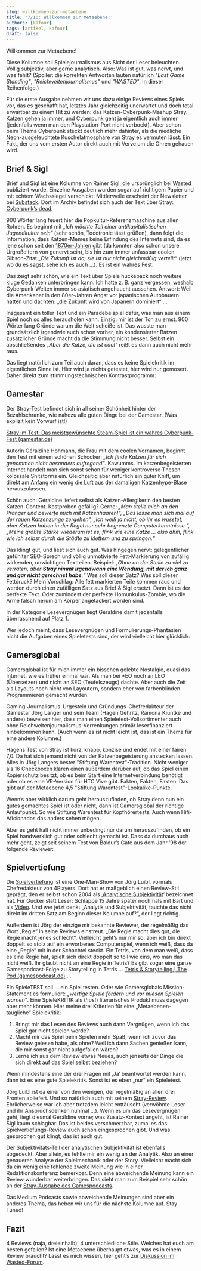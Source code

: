 ```yaml
---
slug: willkommen-zur-metaebene
title: '7/10: Willkommen zur Metaebene!'
authors: [kafour]
tags: [artikel, kafour]
draft: false
---
```


Willkommen zur Metaebene!

Diese Kolumne soll Spielejournalismus aus Sicht der Leser beleuchten. Völlig subjektiv, aber gerne analytisch. Also: Was ist gut, was nervt, und was fehlt?
(Spoiler: die korrekten Antworten lauten natürlich *"Last Game Standing"*, *"Reichweitenjournalismus"* und *"WASTED"*. In dieser Reihenfolge.)

Für die erste Ausgabe nehmen wir uns dazu einige Reviews eines Spiels vor, das es geschafft hat, letztes Jahr gleichzeitig unerwartet und doch total erwartbar zu einem Hit zu werden: das Katzen-Cyberpunk-Mashup Stray. Katzen gehen ja immer, und Cyberpunk geht ja eigentlich auch immer (jedenfalls wenn man den Playstation-Port nicht verbockt). Aber schon beim Thema Cyberpunk steckt deutlich mehr dahinter, als die niedliche Neon-ausgeleuchtete Kuschelatmosphäre von Stray es vermuten lässt. Ein Fakt, der uns vom ersten Autor direkt auch mit Verve um die Ohren gehauen wird.

<!--truncate-->

## Brief & Sigl

Brief und Sigl ist eine Kolumne von Rainer Sigl, die ursprünglich bei Wasted publiziert wurde. Einzelne Ausgaben wurden sogar auf richtigem Papier und mit echtem Wachssiegel verschickt. Mittlerweile erscheint der Newsletter bei [Substack](https://rainersigl.substack.com/). Dort im Archiv befindet sich auch der Text über Stray: [Cyberpunk’s dead](https://rainersigl.substack.com/p/cyberpunks-dead-23-03-18).

900 Wörter lang feuert hier die Popkultur-Referenzmaschine aus allen Rohren. Es beginnt mit *„Ich möchte Teil einer antikapitalistischen Jugendkultur sein“* (sehr schön, Tocotronic lässt grüßen), dann folgt die Information, dass Katzen-Memes keine Erfindung des Internets sind, da es jene schon seit den [1870er-Jahren](https://en.wikipedia.org/wiki/Lolcat) gibt (da konnten also schon unsere Urgroßeltern von genervt sein), bis hin zum immer unfassbar coolen Gibson-Zitat *„Die Zukunft ist da, sie ist nur nicht gleichmäßig verteilt“* (jetzt wo du es sagst, sehe ich es auch …). Es ist ein wahres Fest.

Das zeigt sehr schön, wie ein Text über Spiele huckepack noch weitere kluge Gedanken unterbringen kann. Ich hatte z. B. ganz vergessen, weshalb Cyberpunk-Welten immer so asiatisch angehaucht aussehen. Antwort: Weil die Amerikaner in den 80er-Jahren Angst vor japanischen Autobauern hatten und dachten: „die Zukunft wird von Japanern dominiert“ …

Insgesamt ein toller Text und ein Paradebeispiel dafür, was man aus einem Spiel noch so alles herausholen kann. Einzig: mir ist der Ton zu ernst. 900 Wörter lang Gründe warum die Welt scheiße ist. Das wusste man grundsätzlich irgendwie auch schon vorher, ein kondensierter Batzen zusätzlicher Gründe macht da die Stimmung nicht besser. Selbst ein abschließendes *„Aber die Katze, die ist cool“* reißt es dann auch nicht mehr raus.

Das liegt natürlich zum Teil auch daran, dass es keine Spielekritik im eigentlichen Sinne ist. Hier wird ja nichts getestet, hier wird nur gemosert. Daher direkt zum stimmungstechnischen Kontrastprogramm:

## Gamestar

Der Stray-Test befindet sich in all seiner Schönheit hinter der Bezahlschranke, wie nahezu alle guten Dinge bei der Gamestar. (Was explizit kein Vorwurf ist!)

[Stray im Test: Das meistgewünschte Steam-Spiel ist ein wahres Cyberpunk-Fest (gamestar.de)](https://www.gamestar.de/artikel/stray-im-test%2C3382572.html)

Autorin Géraldine Hohmann, die Frau mit dem coolen Vornamen, beginnt den Test mit einem schönen Schocker: *„Ich finde Katzen für sich genommen nicht besonders aufregend“*. Kawumms. Im katzenbegeisterten Internet handelt man sich sonst schon für weniger kontroverse Thesen kolossale Shitstorms ein. Gleichzeitig aber natürlich ein guter Kniff, um direkt am Anfang ein wenig die Luft aus der damaligen Katzenhype-Blase herauszulassen.

Schön auch: Géraldine liefert selbst als Katzen-Allergikerin den besten Katzen-Content. Kostproben gefällig? Gerne: *„Man stelle mich an den Pranger und bewerfe mich mit Katzenhaaren!“, „Das lasse man sich mal auf der rauen Katzenzunge zergehen“,  „Ich weiß ja nicht, ob ihr es wusstet, aber Katzen haben in der Regel nur sehr begrenzte Computerkenntnisse.“, „Meine größte Stärke wiederum ist es, flink wie eine Katze … also ähm, flink wie ich selbst durch die Städte zu klettern und zu springen.“*

Das klingt gut, und liest sich auch gut. Was hingegen nervt: gelegentlicher gefühlter SEO-Sprech und völlig unmotivierte Fett-Markierung von zufällig wirkenden, unwichtigen Textteilen. Beispiel: *„Ohne an der Stelle zu viel zu verraten, aber **Stray nimmt irgendwann eine Wendung, mit der ich ganz und gar nicht gerechnet habe**.“* Was soll dieser Satz? Was soll dieser Fettdruck? Mein Vorschlag: Alle fett markierten Teile kommen raus und werden durch einen zufälligen Satz aus Brief & Sigl ersetzt. Dann ist es der perfekte Text. Oder zumindest der perfekte Homunkulus-Zombie, wo die Arme falsch herum am Körper angetackert worden sind.

In der Kategorie Lesevergnügen liegt Géraldine damit jedenfalls überraschend auf Platz 1.

Wer jedoch meint, dass Lesevergnügen und Formulierungs-Phantasien nicht die Aufgaben eines Spieletests sind, der wird vielleicht hier glücklich:

## Gamersglobal

Gamersglobal ist für mich immer ein bisschen gelebte Nostalgie, quasi das Internet, wie es früher einmal war. Als man bei \*EO noch an LEO (Übersetzer) und nicht an SEO (Teufelszeugs) dachte. Aber auch die Zeit als Layouts noch nicht von Layoutern, sondern eher von farbenblinden Programmieren gemacht wurden.

Gaming-Journalismus-Urgestein und Gründungs-Chefredakteur der Gamestar Jörg Langer und sein Team (Hagen Gehritz, Ramona Kiuntke und andere) beweisen hier, dass man einen Spieletest-Vollsortimenter auch ohne Reichweitenjournalismus-Verrenkungen primär leserfinanziert hinbekommen kann. (Auch wenn es ist nicht leicht ist, das ist ein Thema für eine andere Kolumne.)

Hagens Test von Stray ist kurz, knapp, konzise und endet mit einer fairen 7,0. Da hat sich jemand nicht von der Katzenbegeisterung anstecken lassen. Alles in Jörg Langers bester "Stiftung Warentest"-Tradition. Nicht weniger als 16 Checkboxen klären einen außerdem darüber auf, ob das Spiel einen Kopierschutz besitzt, ob es beim Start eine Internetverbindung benötigt oder ob es eine VR-Version für HTC Vive gibt. Fakten, Fakten, Fakten. Das gibt auf der Metaebene 4,5 "Stiftung Warentest"-Lookalike-Punkte.

Wenn’s aber wirklich darum geht herauszufinden, ob Stray denn nun ein gutes gemachtes Spiel ist oder nicht, dann ist Gamersglobal der richtige Anlaufpunkt. So wie Stiftung Warentest für Kopfhörertests. Auch wenn Hifi-Aficionados das anders sehen mögen.

Aber es geht halt nicht immer unbedingt nur darum herauszufinden, ob ein Spiel handwerklich gut oder schlecht gemacht ist. Dass da durchaus auch mehr geht, zeigt seit seinem Test von Baldur’s Gate aus dem Jahr ’98 der folgende Reviewer:

## Spielvertiefung

Die [Spielvertiefung](https://www.spielvertiefung.de/) ist eine One-Man-Show von Jörg Luibl, vormals Chefredakteur von 4Players. Dort hat er maßgeblich einen Review-Stil geprägt, den er selbst schon 2004 als ‚[Analytische Subjektivität](https://www.4players.de/4players.php/kolumne/Spielkultur/70/Objektivitaet_Gibt_es_nicht.html)‘ bezeichnet hat. Für Gucker statt Leser: Schlappe 15 Jahre später nochmals mit Bart und als [Video](https://www.4players.de/4players.php/tvplayer/4PlayersTV/Alle/8282/136105/Der_4P-Kommentar/Objektiv_subjektiv__-_ja_was_denn_jetzt.html). Und wer jetzt denkt „Analytik und Subjektivität, tauchte das nicht direkt im dritten Satz am Beginn dieser Kolumne auf?“, der liegt richtig.

Außerdem ist Jörg der einzige mir bekannte Reviewer, der regelmäßig das Wort „Regie“ in seine Reviews einstreut. „Die Regie macht dies gut, die Regie macht jenes schlecht“. Vielleicht geht’s nur mir so, aber ich bin direkt doppelt so stolz auf ein erworbenes Computerspiel, wenn ich weiß, dass da eine „Regie“ mit in der Schachtel steckt. Ein Tetris, von dem man weiß, dass es eine Regie hat, spielt sich direkt doppelt so toll wie eins, wo man das nicht weiß. Ihr glaubt nicht an eine Regie in Tetris? Es gibt sogar eine ganze Gamespodcast-Folge zu Storytelling in Tetris … [Tetris & Storytelling | The Pod (gamespodcast.de)](https://www.gamespodcast.de/2019/05/21/tetris-storytelling/) …

Ein SpieleTEST soll … ein Spiel testen. Oder wie Gamersglobals Mission-Statement es formuliert: *„wertige Spiele fördern und vor miesen Spielen warnen“*. Eine SpieleKRITIK als (*hust*) literarisches Produkt muss dagegen aber mehr können. Hier meine drei Kriterien für eine „Metaebenen-taugliche“ Spielekritik:

1. Bringt mir das Lesen des Reviews auch dann Vergnügen, wenn ich das Spiel gar nicht spielen werde?
2. Macht mir das Spiel beim Spielen mehr Spaß, wenn ich zuvor das Review gelesen habe, als ohne? Weil ich dann Sachen genießen kann, die mir sonst gar nicht aufgefallen wären?
3. Lerne ich aus dem Review etwas Neues, auch jenseits der Dinge die sich direkt auf das Spiel selbst beziehen?

Wenn mindestens eine der drei Fragen mit ‚Ja‘ beantwortet werden kann, dann ist es eine gute Spielekritik. Sonst ist es eben „nur“ ein Spieletest.

Jörg Luibl ist da einer von den wenigen, der regelmäßig an allen drei Fronten abliefert. Und so natürlich auch mit seinem [Stray-Review](https://www.spielvertiefung.de/post/stray-in-der-rezension-zum-lesen-und-h%C3%B6ren). Ehrlicherweise war ich aber trotzdem leicht enttäuscht (verwöhnte Leser und ihr Anspruchsdenken nunmal …). Wenn es um das Lesevergnügen geht, liegt diesmal Geráldine vorne; was Zusatz-Kontext angeht, ist Rainer Sigl kaum schlagbar. Das ist beides verschmerzbar, zumal es das Spielvertiefungs-Review auch schön eingesprochen gibt. Und was gesprochen gut klingt, das ist auch gut.

Der Subjektivitäts-Teil der analytischen Subjektivität ist ebenfalls abgedeckt. Aber allein, es fehlte mir ein wenig an der Analytik. Also an einer genaueren Analyse der Spielmechanik oder der Story. Vielleicht macht sich da ein wenig eine fehlende zweite Meinung wie in einer Redaktionskonferenz bemerkbar. Denn eine abweichende Meinung kann ein Review wunderbar weiterbringen. Das sieht man zum Beispiel sehr schön an der [Stray-Ausgabe des Gamespodcasts](https://www.gamespodcast.de/2022/07/24/runde-381-mieeetz-aka-stray/).

Das Medium Podcasts sowie abweichende Meinungen sind aber ein anderes Thema, das heben wir uns für die nächste Kolumne auf. Stay Tuned!

## Fazit

4 Reviews (naja, dreieinhalb), 4 unterschiedliche Stile.
Welches hat euch am besten gefallen? Ist eine Metaebene überhaupt etwas, was es in einem Review braucht? Lasst es mich wissen, hier geht’s zur [Diskussion im Wasted-Forum](https://community.wasted.de/c/m10z/11).
